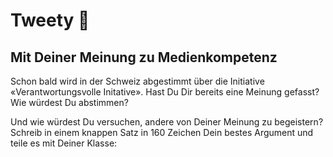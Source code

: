 
# Tweety 🐣

## Mit Deiner Meinung zu Medienkompetenz

Schon bald wird in der Schweiz abgestimmt über die Initiative «Verantwortungsvolle Initative».
Hast Du Dir bereits eine Meinung gefasst? Wie würdest Du abstimmen?

Und wie würdest Du versuchen, andere von Deiner Meinung zu begeistern?
Schreib in einem knappen Satz in 160 Zeichen Dein bestes Argument und teile es mit Deiner Klasse:

<Tweety
  maxChars={160}
  tags="#abstimmung #KVI"
  placeholder="Ich finde, Unternehmen müssen Verantwortung auch im Ausland übernehmen, sonst sind sie ein schlechtes Vorbild..."
/>
